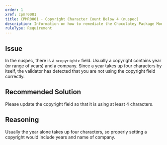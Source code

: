 ```yaml
---
order: 1
xref: cpmr0001
title: CPMR0001 - Copyright Character Count Below 4 (nuspec)
description: Information on how to remediate the Chocolatey Package Moderation Rule 0001
ruleType: Requirement
---
```


<PackageValidatorRuleRequirement />

## Issue

In the nuspec, there is a `<copyright>` field. Usually a copyright contains year (or range of years) and a company. Since a year takes up four characters by itself, the validator has detected that you are not using the copyright field correctly.

## Recommended Solution

Please update the copyright field so that it is using at least 4 characters.

## Reasoning

Usually the year alone takes up four characters, so properly setting a copyright would include years and name of company.
